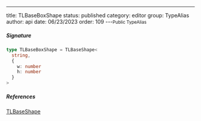 ---
title: TLBaseBoxShape
status: published
category: editor
group: TypeAlias
author: api
date: 06/23/2023
order: 109
---<Small>Public TypeAlias</Small>




##### Signature


```ts
type TLBaseBoxShape = TLBaseShape<
  string,
  {
    w: number
    h: number
  }
>
```

##### References

[TLBaseShape](/gen/tlschema/TLBaseShape-interface)

